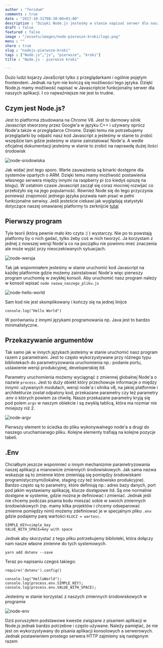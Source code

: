 ```yaml
---
author : "feridum"
comments : true
date : "2017-10-31T08:30:00+01:00"
description : "Dzięki Node.js jesteśmy w stanie napisać serwer dla naszej aplikacji w Javascript. Jednak zanim to zrobimy trzeba podstawić pierwsze kroki"
draft : false
featured : false
image : "/assets/images/node-pierwsze-kroki/logo.png"
menu : ""
share : true
slug : "nodejs-pierwsze-kroki"
tags : ["Node.js","js", "pierwsze", "kroki"]
title : "Node.js - pierwsze kroki"

---
```


Dużo ludzi kojarzy JavaScript tylko z przeglądarkami i ogólnie pojętym frontendem. Jednak na tym nie kończą się możliwości tego języka. Dzięki Node.js mamy możliwość napisać w Javascriptcie funkcjonalny serwer dla naszych aplikacji. I co najważniejsze nie jest to trudne.

## Czym jest Node.js? 

Jest to platforma zbudowana na Chrome V8. Jest to darmowy silnik Javascript stworzony przez Google'a w języku C++ i używany oprócz Node'a także w przeglądarce Chrome. Dzięki temu nie potrzebujemy przeglądarki by odpalić nasz kod Javascript a jesteśmy w stanie to zrobić wszędzie tam gdzie jesteśmy w stanie zainstalować Node'a. A wedle oficjalnej dokumentacji jesteśmy w stanie to zrobić na naprawdę dużej ilości środowisk

![node-srodowiska](/assets/images/node-pierwsze-kroki/node-wersje.png)

Jak widać jest tego sporo. Warte zauważenia są binarki dostępne dla systemów opartych o ARM. Dzięki temu mamy możliwość postawienia własnego serwera między innymi na raspberry pi (co kiedyś opiszę na blogu). W ostatnim czasie Javascript zaczął się coraz mocniej rozwijać co przełożyło się na jego popularność. Również Node się do tego przyczynia ponieważ znajomość jednego języka pozwala nam pisać w pełni funkcjonalne serwisy. Jeśli jesteście ciekawi jak wyglądają statystyki dotyczące  naszej omawianej platformy to zerknijcie [tutaj](https://blog.risingstack.com/what-is-node-js-used-for-2017-survey/)

## Pierwszy program

Tyle teorii (którą pewnie mało kto czyta :) ) wystarczy. Nie po to powstają platformy by o nich gadać, tylko żeby coś w nich tworzyć. Ja korzystam z jednej z nowszej wersji Node'a co na początku nie powinno mieć znaczenia ale może wyjść przy nieoczekiwanych sytuacjach.

![node-wersja](/assets/images/node-pierwsze-kroki/node-wersja.png)

Tak jak wspomniałem jesteśmy w stanie uruchomić kod Javascript na każdej platformie gdzie możemy zainstalować Node'a więc pierwszy program uruchomię w zwykłej konsoli. Aby uruchomić nasz program należy w konsoli wpisać `node nazwa_naszego_pliku.js`

![node-hello-world](/assets/images/node-pierwsze-kroki/node-hello.png)

Sam kod nie jest skomplikowany i kończy się na jednej linijce

```
console.log("Hello World")
```

W porównaniu z innymi językami programowania np. Java jest to bardzo minimalistyczne. 

## Przekazywanie argumentów
Tak samo jak w innych językach jesteśmy w stanie uruchomić nasz program razem z parametrami. Jest to często wykorzystywane przy różnego typu bibliotekach do parametryzowania uruchomienia np.: podanie portu, ustawienie wersji produkcyjnej, developerskiej itd.

Parametry uruchomienia możemy wyciągnąć z zmiennej globalnej Node'a o nazwie `process`. Jest to duży obiekt który przechowuje informacje o między innymi: używanych modułach, wersji node'a i silnika v8, na jakiej platformie i architekturze został odpalony kod, przekazane parametry czy też parametry .env o których powiem za chwilę.
Nasze przekazane parametry kryją się pod polem `argv` w naszym obiekcie i są zwyklą tablicą, która ma rozmiar nie mniejszy niż 2. 

![node-argv](/assets/images/node-pierwsze-kroki/node-argv.png)

Pierwszy element to ścieżka do pliku wykonywalnego node'a a drugi do naszego uruchamianego pliku. Kolejne elementy trafiają na kolejne pozycje tabeli.

## .Env
Chciałbym jeszcze wspomnieć o innym mechanizmie parametryzowania naszej aplikacji a mianowicie zmiennych środowiskowych. Jak sama nazwa wskazuje są to zmienne które zmieniają się pomiędzy środowiskami programistycznymi(lokalne, staging czy też środowisko produkcyjne). Bardzo często są to parametry, które definiują np.: adres bazy danych, port pod jakim wystawiamy aplikację, klucze dostępowe itd. Są one normalnie dostępne w systemie, gdzie można je definiować i zmieniać. Jednak jeśli nie chcemy podczas pisania kodu mieszać sobie w swoich zmiennych środowiskowych (np. mamy kilka projektów i chcemy odseparować zmienne pomiędzy nimi) możemy zdefiniować je w specjalnym pliku `.env` gdzie podajemy parę wartości `KLUCZ = wartosc`. 

```
SIMPLE_KEY=simple_key
VALUE_WITH_SPACE=key with space
```

Jednak aby skorzystać z tego pliku potrzebujemy biblioteki, która dołączy nam nasze własne zmienne do tych systemowych.
```
yarn add dotenv --save
```

Teraz po napisaniu czegoś takiego:

```
require('dotenv').config()

console.log("HelloWorld");
console.log(process.env.SIMPLE_KEY);
console.log(process.env.VALUE_WITH_SPACE);

```

Jesteśmy w stanie korzystać z naszych zmiennych środowiskowych w programie

![node-env](/assets/images/node-pierwsze-kroki/node-env.png)

Dziś poruszyłem podstawowe kwestie związane z pisaniem aplikacji w Node.js jednak bardzo potrzebne i często używane. Należy pamiętać, że nie jest on wykorzystywany do pisania aplikacji konsolowych a serwerowych. Jednak postawieniem prostego serwera HTTP zajmiemy się następnym razem
